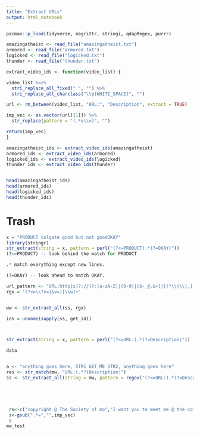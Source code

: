 ```yaml
---
title: "Extract URLs"
output: html_notebook
---
```


```r
pacman::p_load(tidyverse, magrittr, stringi, qdapRegex, purrr)

amazingatheist <- read_file("amazingatheist.txt")
armored <- read_file("armored.txt")
logicked <- read_file("logicked.txt")
thunder <- read_file("thunder.txt")


```


```r

extract_video_ids <- function(video_list) {

video_list %<>% 
  stri_replace_all_fixed(" ", "") %>% 
  stri_replace_all_charclass("\\p{WHITE_SPACE}", "")

url <- rm_between(video_list, "URL:", "Description", extract = TRUE)

imp_vec <- as.vector(url[[1]]) %>% 
  str_replace(pattern = "(.*v\\=)", "")

return(imp_vec)
}

amazingatheist_ids <- extract_video_ids(amazingatheist)
armored_ids <- extract_video_ids(armored)
logicked_ids <- extract_video_ids(logicked)
thunder_ids <- extract_video_ids(thunder)


head(amazingatheist_ids)
head(armored_ids)
head(logicked_ids)
head(thunder_ids)

```

# Trash

```r
x = "PRODUCT colgate good but not goodOKAY"
library(stringr)
str_extract(string = x, pattern = perl("(?<=PRODUCT).*(?=OKAY)"))
(?<=PRODUCT) -- look behind the match for PRODUCT

.* match everything except new lines.

(?=OKAY) -- look ahead to match OKAY.

url_pattern <- "URL:http[s]?://(?:[a-zA-Z]|[0-9]|[$-_@.&+]|[!*\\(\\),]|(?:%[0-9a-fA-F][0-9a-fA-F]))+"
rgx = '(?<=\\?v=|&v=)[\\w]+'


ww <- str_extract_all(ss, rgx)

ids = unname(sapply(ss, get_id))



str_extract(string = x, pattern = perl("(?<=URL:).*(?=Description)"))

data


a <- "anything goes here, STR1 GET_ME STR2, anything goes here"
res <- str_match(mw, "URL:(.*?)Description:")
ss <- str_extract_all(string = mw, pattern = regex("(?<=URL:).*(?=Description:)"))





 rs<-c("copyright @ The Society of mo","I want you to meet me @ the coffeshop")
 s<-gsub(".*=","",imp_vec)
 s
mw_test
```

